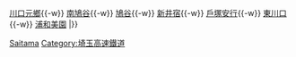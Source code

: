 {{鐵道路線
| 模板名稱 = 埼玉高速鐵道線
| 名稱 = [[File:Saitama Railway Logo.svg|30px|link=埼玉高速鐵道]] <small>[[埼玉高速鐵道]]</small> [[埼玉高速鐵道線|埼玉高速鐵道線（埼玉球場線）]][[File:Saitama Stadium Line symbol.svg|SR|17px]]
| 代表色 = #345caa
| 背景顏色 = #FFFFFF
| 車站列表 =  （[[Template:南北線 (東京地下鐵)|目黑、日吉方向]] ←）[[赤羽岩淵站|赤羽岩淵]]{{-w}} [[川口元鄉站|川口元鄉]]{{-w}} [[南鳩谷站|南鳩谷]]{{-w}} [[鳩谷站|鳩谷]]{{-w}} [[新井宿站|新井宿]]{{-w}} [[戶塚安行站|戶塚安行]]{{-w}} [[東川口站|東川口]]{{-w}} [[浦和美園站|浦和美園]]
|}}<noinclude>
[[Category:日本鐵路路線模板|Saitama]]
[[Category:埼玉高速鐵道]]
</noinclude>